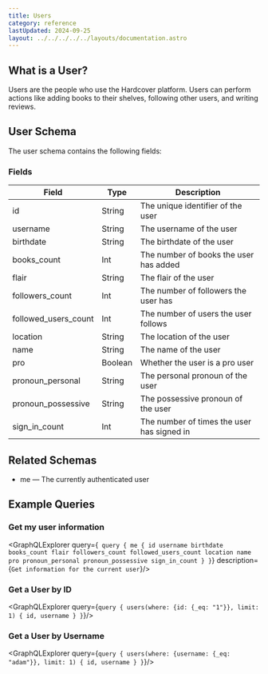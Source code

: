 ```yaml
---
title: Users
category: reference
lastUpdated: 2024-09-25
layout: ../../../../../layouts/documentation.astro
---
```



## What is a User?

Users are the people who use the Hardcover platform.
Users can perform actions like adding books to their shelves, following other users, and writing reviews.

## User Schema

The user schema contains the following fields:

### Fields

<table>
    <thead>
    <tr>
        <th>Field</th>
        <th>Type</th>
        <th>Description</th>
    </tr>
    </thead>
    <tbody>
    <tr>
        <td>id</td>
        <td>String</td>
        <td>The unique identifier of the user</td>
    </tr>
    <tr>
        <td>username</td>
        <td>String</td>
        <td>The username of the user</td>
    </tr>
    <tr>
        <td>birthdate</td>
        <td>String</td>
        <td>The birthdate of the user</td>
    </tr>
    <tr>
        <td>books_count</td>
        <td>Int</td>
        <td>The number of books the user has added</td>
    </tr>
    <tr>
        <td>flair</td>
        <td>String</td>
        <td>The flair of the user</td>
    </tr>
    <tr>
        <td>followers_count</td>
        <td>Int</td>
        <td>The number of followers the user has</td>
    </tr>
    <tr>
        <td>followed_users_count</td>
        <td>Int</td>
        <td>The number of users the user follows</td>
    </tr>
    <tr>
        <td>location</td>
        <td>String</td>
        <td>The location of the user</td>
    </tr>
    <tr>
        <td>name</td>
        <td>String</td>
        <td>The name of the user</td>
    </tr>
    <tr>
        <td>pro</td>
        <td>Boolean</td>
        <td>Whether the user is a pro user</td>
    </tr>
    <tr>
        <td>pronoun_personal</td>
        <td>String</td>
        <td>The personal pronoun of the user</td>
    </tr>
    <tr>
        <td>pronoun_possessive</td>
        <td>String</td>
        <td>The possessive pronoun of the user</td>
    </tr>
    <tr>
        <td>sign_in_count</td>
        <td>Int</td>
        <td>The number of times the user has signed in</td>
    </tr>
    </tbody>
</table>

## Related Schemas

- me &mdash; The currently authenticated user

## Example Queries

### Get my user information
<GraphQLExplorer query={`
query {
      me {
            id
            username
            birthdate
            books_count
            flair
            followers_count
            followed_users_count
            location
            name
            pro
            pronoun_personal
            pronoun_possessive
            sign_in_count
      }
}`} description={`Get information for the current user`}/>

### Get a User by ID

<GraphQLExplorer query={`
query {
    users(where: {id: {_eq: "1"}}, limit: 1) {
        id,
        username
    }
}
`}/>

### Get a User by Username

<GraphQLExplorer query={`
query {
    users(where: {username: {_eq: "adam"}}, limit: 1) {
        id,
        username
    }
}
`}/>
